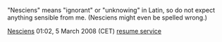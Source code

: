 "Nesciens" means "ignorant" or "unknowing" in Latin, so do not expect anything sensible from me. (Nesciens might even be spelled wrong.)

[[User:Nesciens|Nesciens]] 01:02, 5 March 2008 (CET)
[http://cvresumewritingservices.org/ resume service]